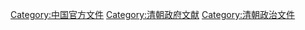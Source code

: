 [[Category:中国官方文件|Category:中国官方文件]]
[[Category:清朝政府文献|Category:清朝政府文献]]
[[Category:清朝政治文件|Category:清朝政治文件]]